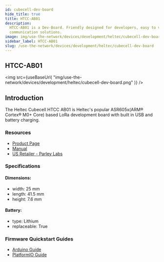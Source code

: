 ```yaml
---
id: cubecell-dev-board
hide_title: true
title: HTCC-AB01
description:
  HTCC-AB01 is a Dev-Board. Friendly designed for developers, easy to verify
  communication solutions.
image: img/use-the-network/devices/development/heltec/cubecell-dev-board.png
sidebar_label: HTCC-AB01
slug: /use-the-network/devices/development/heltec/cubecell-dev-board
---
```



## HTCC-AB01

<img
  src={useBaseUrl(
    "img/use-the-network/devices/development/heltec/cubecell-dev-board.png"
  )}
/>

## Introduction

The Heltec Cubecell HTCC AB01 is Heltec's popular ASR605x(ARM® Cortex® M0+ Core)
based LoRa development board with built in USB and battery charging.

### Resources

- [Product Page](https://heltec.org/project/htcc-ab01/)
- [Manual](https://heltec-automation-docs.readthedocs.io/en/latest/cubecell/index.html)
- [US Retailer - Parley Labs](https://shop.parleylabs.com/collections/heltec-cubecell)

### Specifications

#### Dimensions:

- width: 25 mm
- length: 41.5 mm
- height: 7.6 mm

#### Battery:

- type: Lithium
- replaceable: True

### Firmware Quickstart Guides

- [Arduino Guide](/use-the-network/devices/development/heltec/cubecell-dev-board/arduino)
- [PlatformIO Guide](/use-the-network/devices/development/heltec/cubecell-dev-board/platformio)
